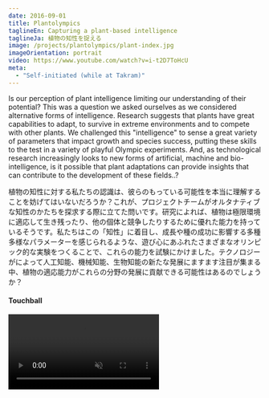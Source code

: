 ```yaml
---
date: 2016-09-01
title: Plantolympics
taglineEn: Capturing a plant-based intelligence
taglineJa: 植物の知性を捉える
image: /projects/plantolympics/plant-index.jpg
imageOrientation: portrait
video: https://www.youtube.com/watch?v=i-t2D7ToHcU
meta:
  - "Self-initiated (while at Takram)"
---
```



<Bilingual>
Is our perception of plant intelligence limiting our understanding of their potential? This was a question we asked ourselves as we considered alternative forms of intelligence. Research suggests that plants have great capabilities to adapt, to survive in extreme environments and to compete with other plants. We challenged this "intelligence" to sense a great variety of parameters that impact growth and species success, putting these skills to the test in a variety of playful Olympic experiments. And, as technological research increasingly looks to new forms of artificial, machine and bio-intelligence, is it possible that plant adaptations can provide insights that can contribute to the development of these fields..?

植物の知性に対する私たちの認識は、彼らのもっている可能性を本当に理解することを妨げてはいないだろうか？これが、プロジェクトチームがオルタナティブな知性のかたちを探求する際に立てた問いです。研究によれば、植物は極限環境に適応して生き残ったり、他の個体と競争したりするために優れた能力を持っているそうです。私たちはこの「知性」に着目し、成長や種の成功に影響する多種多様なパラメーターを感じられるような、遊び心にあふれたさまざまなオリンピック的な実験をつくることで、これらの能力を試験にかけました。テクノロジーがによって人工知能、機械知能、生物知能の新たな発展にますます注目が集まる中、植物の適応能力がこれらの分野の発展に貢献できる可能性はあるのでしょうか？

</Bilingual>

#### Touchball

<video src="/projects/plantolympics/plant-1.mp4" autoPlay muted loop />

#### Fabric Gymnastics

<video src="/projects/plantolympics/plant-2.mp4" autoPlay muted loop />

#### Slow Drive

<video src="/projects/plantolympics/plant-3.mp4" autoPlay muted loop />

#### Sprintball

<video src="/projects/plantolympics/plant-4.mp4" autoPlay muted loop />

#### Credit

<Monolingual>

- Takram Plantolympics Committee (Seitaro Taniguchi, Taro Yumiba, Renee Verhoeven, Yosuke Ushigome, Larissa Kunstel)
- Sound design: Keisuke Oyama (Takram)
- Animation design: Terushige Enatsu (Takram)

</Monolingual>
